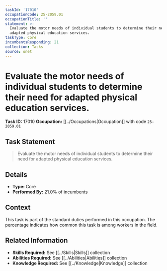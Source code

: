```yaml
---
taskId: '17010'
occupationCode: 25-2059.01
occupationTitle: ''
statement: >-
  Evaluate the motor needs of individual students to determine their need for
  adapted physical education services.
taskType: Core
incumbentsResponding: 21
collection: Tasks
source: onet
---
```

# Evaluate the motor needs of individual students to determine their need for adapted physical education services.

**Task ID:** 17010
**Occupation:** [[../Occupations|Occupation]] with code `25-2059.01`

## Task Statement

> Evaluate the motor needs of individual students to determine their need for adapted physical education services.

## Details

- **Type:** Core
- **Performed By:** 21.0% of incumbents

## Context

This task is part of the standard duties performed in this occupation. The percentage indicates how common this task is among workers in the field.

## Related Information

- **Skills Required:** See [[../Skills|Skills]] collection
- **Abilities Required:** See [[../Abilities|Abilities]] collection
- **Knowledge Required:** See [[../Knowledge|Knowledge]] collection
